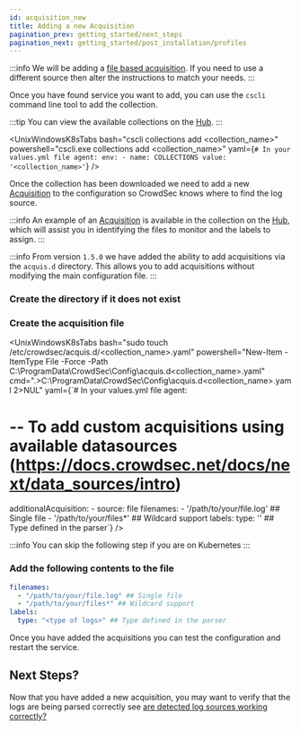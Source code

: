 ```yaml
---
id: acquisition_new
title: Adding a new Acquisition
pagination_prev: getting_started/next_steps
pagination_next: getting_started/post_installation/profiles
---
```


:::info
We will be adding a [file based acquisition](/docs/next/data_sources/file). If you need to use a different source then alter the instructions to match your needs.
:::



Once you have found service you want to add, you can use the `cscli` command line tool to add the collection.

:::tip
You can view the available collections on the [Hub](https://hub.crowdsec.net/).
:::

<UnixWindowsK8sTabs
  bash="cscli collections add <collection_name>"
  powershell="cscli.exe collections add <collection_name>"
  yaml={`# In your values.yml file
agent:
  env:
    - name: COLLECTIONS
      value: '<collection_name>'`}
/>

Once the collection has been downloaded we need to add a new [Acquisition](https://docs.crowdsec.net/docs/next/data_sources/intro) to the configuration so CrowdSec knows where to find the log source.

:::info
An example of an [Acquisition](https://docs.crowdsec.net/docs/next/data_sources/intro) is available in the collection on the [Hub](https://hub.crowdsec.net/), which will assist you in identifying the files to monitor and the labels to assign.
:::

:::info
From version `1.5.0` we have added the ability to add acquisitions via the `acquis.d` directory. This allows you to add acquisitions without modifying the main configuration file.
:::

### Create the directory if it does not exist

<UnixWindowsK8sTabs
  bash="sudo mkdir -p /etc/crowdsec/acquis.d"
  cmd="mkdir C:\ProgramData\CrowdSec\Config\acquis.d\"
  powershell="New-Item -ItemType Directory -Force -Path C:\ProgramData\CrowdSec\Config\acquis.d\"
/>

### Create the acquisition file

<UnixWindowsK8sTabs
  bash="sudo touch /etc/crowdsec/acquis.d/<collection_name>.yaml"
  powershell="New-Item -ItemType File -Force -Path C:\ProgramData\CrowdSec\Config\acquis.d\<collection_name>.yaml"
  cmd=".>C:\ProgramData\CrowdSec\Config\acquis.d\<collection_name>.yaml 2>NUL"
  yaml={`# In your values.yml file
agent:
# -- To add custom acquisitions using available datasources (https://docs.crowdsec.net/docs/next/data_sources/intro)
  additionalAcquisition:
    - source: file
      filenames:
        - '/path/to/your/file.log' ## Single file
        - '/path/to/your/files*' ## Wildcard support
      labels:
        type: '<type of logs>' ## Type defined in the parser`}
/>

:::info
You can skip the following step if you are on Kubernetes
:::

### Add the following contents to the file

```yaml title="<collection_name>.yaml"
filenames:
  - "/path/to/your/file.log" ## Single file
  - "/path/to/your/files*" ## Wildcard support
labels:
  type: "<type of logs>" ## Type defined in the parser
```

Once you have added the acquisitions you can test the configuration and restart the service.

<UnixWindowsK8sTabs
  bash="sudo crowdsec -t && sudo systemctl restart crowdsec"
  cmd="net stop crowdsec && net start crowdsec"
  powershell="Restart-Service crowdsec"
  k8s="helm upgrade -f values.yaml crowdsec crowdsecurity/crowdsec"
/>

## Next Steps?

Now that you have added a new acquisition, you may want to verify that the logs are being parsed correctly see [are detected log sources working correctly?](/getting_started/post_installation/acquisition.mdx#are-the-detected-log-sources-working-correctly)
